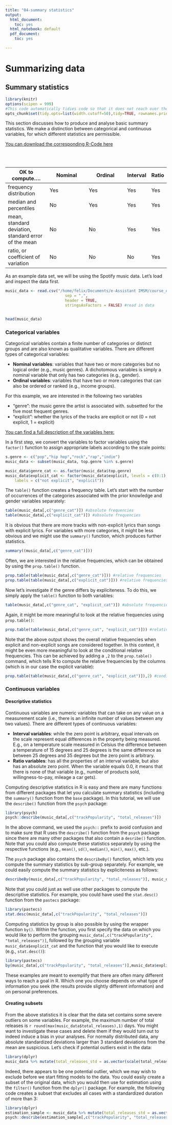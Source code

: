 ```yaml
---
title: "04-summary statistics"
output:
  html_document:
    toc: yes
  html_notebook: default
  pdf_document:
    toc: yes

---
```

# Summarizing data

## Summary statistics

```r
library(knitr)
options(scipen = 999)
#This code automatically tidies code so that it does not reach over the page
opts_chunk$set(tidy.opts=list(width.cutoff=50),tidy=TRUE, rownames.print = FALSE, rows.print = 10)
```

This section discusses how to produce and analyse basic summary statistics. We make a distinction between categorical and continuous variables, for which different statistics are permissible.

[You can download the corresponding R-Code here](./Code/04-basic_statistics (1).R)


<br>
<br>

OK to compute....	 | Nominal	 | Ordinal	 | Interval	 | Ratio
------------- | ------------- | ------------- | --- | ---
frequency distribution  | Yes  | Yes  | Yes  | Yes
median and percentiles  | No  | Yes  | Yes  | Yes
mean, standard deviation, standard error of the mean | No  | No  | Yes  | Yes
ratio, or coefficient of variation  | No  | No  | No  | Yes

As an example data set, we will be using the Spotify music data. Let's load and inspect the data first.

```r
music_data <- read.csv("/home/felix/Documents/e-Assistant IMSM/course_daniel/music_data.csv", 
                          sep = ",", 
                          header = TRUE,
                          stringsAsFactors = FALSE) #read in data


head(music_data)
```

### Categorical variables

Categorical variables contain a finite number of categories or distinct groups and are also known as qualitative variables. There are different types of categorical variables:

* **Nominal variables**: variables that have two or more categories but no logical order (e.g., music genres). A dichotomous variables is simply a nominal variable that only has two categories (e.g., gender).
* **Ordinal variables**: variables that have two or more categories that can also be ordered or ranked (e.g., income groups).

For this example, we are interested in the following two variables

* "genre": the music genre the artist is associated with. subsetted for the five most frequent genres.  
* "explicit": whether the lyrics of the tracks are explicit or not (0 = not explicit, 1 = explicit)

[You can find a full description of the variables here:](https://developer.spotify.com/documentation/web-api/reference/personalization/get-users-top-artists-and-tracks/) 

In a first step, we convert the variables to factor variables using the ```factor()``` function to assign appropriate labels according to the scale points:

```r
s.genre <- c("pop","hip hop","rock","rap","indie")
music_data <- subset(music_data, top.genre %in% s.genre)

music_data$genre_cat <- as.factor(music_data$top.genre)
music_data$explicit_cat <- factor(music_data$explicit, levels = c(0:1), 
    labels = c("not explicit", "explicit"))
```

The ```table()``` function creates a frequency table. Let's start with the number of occurrences of the categories associated with the prior knowledge and gender variables separately:

```r
table(music_data[,c("genre_cat")]) #absolute frequencies
table(music_data[,c("explicit_cat")]) #absolute frequencies
```

It is obvious that there are more tracks with non-explicit lyrics than songs with explicit lyrics. For variables with more categories, it might be less obvious and we might use the ```summary()``` function, which produces further statistics. 

```r
summary((music_data[,c("genre_cat")]))
```

Often, we are interested in the relative frequencies, which can be obtained by using the ```prop.table()``` function.

```r
prop.table(table(music_data[,c("genre_cat")])) #relative frequencies
prop.table(table(music_data[,c("explicit_cat")])) #relative frequencies
```

Now let's investigate if the genre differs by expliciteness. To do this, we simply apply the ```table()``` function to both variables:

```r
table(music_data[,c("genre_cat", "explicit_cat")]) #absolute frequencies
```

Again, it might be more meaningful to look at the relative frequencies using ```prop.table()```:

```r
prop.table(table(music_data[,c("genre_cat", "explicit_cat")])) #relative frequencies
```

Note that the above output shows the overall relative frequencies when explicit and non-explicit songs are considered together. In this context, it might be even more meaningful to look at the conditional relative frequencies. This can be achieved by adding a ```,2``` to the ```prop.table()``` command, which tells R to compute the relative frequencies by the columns (which is in our case the explicit variable): 

```r
prop.table(table(music_data[,c("genre_cat", "explicit_cat")]),2) #conditional relative frequencies
```

### Continuous variables

#### Descriptive statistics

Continuous variables are numeric variables that can take on any value on a measurement scale (i.e., there is an infinite number of values between any two values). There are different types of continuous variables:

* **Interval variables**: while the zero point is arbitrary, equal intervals on the scale represent equal differences in the property being measured. E.g., on a temperature scale measured in Celsius the difference between a temperature of 15 degrees and 25 degrees is the same difference as between 25 degrees and 35 degrees but the zero point is arbitrary. 
* **Ratio variables**: has all the properties of an interval variable, but also has an absolute zero point. When the variable equals 0.0, it means that there is none of that variable (e.g., number of products sold, willingness-to-pay, mileage a car gets). 

Computing descriptive statistics in R is easy and there are many functions from different packages that let you calculate summary statistics (including the ```summary()``` function from the ```base``` package). In this tutorial, we will use the ```describe()``` function from the ```psych``` package:

```r
library(psych)
psych::describe(music_data[,c("trackPopularity", "total_releases")])
```

In the above command, we used the ```psych::``` prefix to avoid confusion and to make sure that R uses the ```describe()``` function from the ```psych``` package since there are many other packages that also contain a ```desribe()``` function. Note that you could also compute these statistics separately by using the respective functions (e.g., ```mean()```, ```sd()```, ```median()```, ```min()```, ```max()```, etc.). 

The ```psych``` package also contains the ```describeBy()``` function, which lets you compute the summary statistics by sub-group separately. For example, we could easily compute the summary statistics by expliciteness as follows: 

```r
describeBy(music_data[,c("trackPopularity", "total_releases")], music_data$explicit_cat)
```

Note that you could just as well use other packages to compute the descriptive statistics. For example, you could have used the ```stat.desc()``` function from the ```pastecs``` package:

```r
library(pastecs)
stat.desc(music_data[,c("trackPopularity", "total_releases")])
```

Computing statistics by group is also possible by using the wrapper function ```by()```. Within the function, you first specify the data on which you would like to perform the grouping ```music_data[,c("trackPopularity", "total_releases")]```, followed by the grouping variable ```music_data$explicit_cat``` and the function that you would like to execute (e.g., ```stat.desc()```):

```r
library(pastecs)
by(music_data[,c("trackPopularity", "total_releases")],music_data$explicit_cat,stat.desc)
```

These examples are meant to exemplify that there are often many different ways to reach a goal in R. Which one you choose depends on what type of information you seek (the results provide slightly different information) and on personal preferences.

#### Creating subsets

From the above statistics it is clear that the data set contains some severe outliers on some variables. For example, the maximum number of total releases is `r round(max(music_data$total_releases),1)` days. You might want to investigate these cases and delete them if they would turn out to indeed induce a bias in your analyses. For normally distributed data, any absolute standardized deviations larger than 3 standard deviations from the mean are suspicious. Let's check if potential outliers exist in the data:

```r
library(dplyr)
music_data %>% mutate(total_releases_std = as.vector(scale(total_releases))) %>% filter(abs(total_releases_std) < 3)
```

Indeed, there appears to be one potential outlier, which we may wish to exclude before we start fitting models to the data. You could easily create a subset of the original data, which you would then use for estimation using the ```filter()``` function from the ```dplyr()``` package. For example, the following code creates a subset that excludes all cases with a standardized duration of more than 3: 

```r
library(dplyr)
estimation_sample <- music_data %>% mutate(total_releases_std = as.vector(scale(total_releases))) %>% filter(abs(total_releases_std) < 3)
psych::describe(estimation_sample[,c("trackPopularity", "total_releases")])
```

